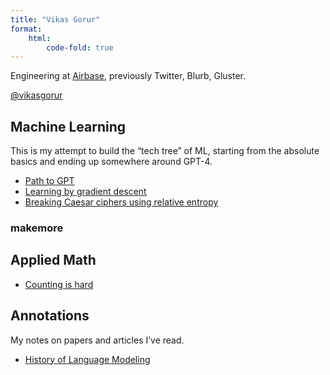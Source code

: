 ```yaml
---
title: "Vikas Gorur"
format:
    html:
        code-fold: true
---
```


Engineering at [Airbase](https://www.airbase.com/), previously Twitter, Blurb, Gluster.

[@vikasgorur](https://x.com/vikasgorur)

## Machine Learning

This is my attempt to build the "tech tree" of ML, starting from the absolute basics and ending up somewhere around GPT-4.

- [Path to GPT](posts/path-to-gpt.qmd)
- [Learning by gradient descent](posts/learning-by-gradient-descent.qmd)
- [Breaking Caesar ciphers using relative entropy](posts/breaking-caesar-cipher.qmd)

### makemore


## Applied Math

- [Counting is hard](posts/counting-is-hard.qmd)

## Annotations

My notes on papers and articles I've read.

- [History of Language Modeling](annotations/history-of-language-models.qmd)

